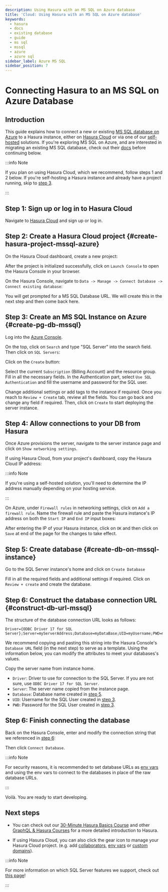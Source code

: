 ```yaml
---
description: Using Hasura with an MS SQL on Azure database
title: 'Cloud: Using Hasura with an MS SQL on Azure database'
keywords:
  - hasura
  - docs
  - existing database
  - guide
  - ms sql
  - mssql
  - azure
  - azure sql
sidebar_label: Azure MS SQL
sidebar_position: 7
---
```



# Connecting Hasura to an MS SQL on Azure Database

## Introduction

This guide explains how to connect a new or existing
[MS SQL database on Azure](https://azure.microsoft.com/en-us/products/azure-sql/database/) to a Hasura instance, either
on [Hasura Cloud](https://cloud.hasura.io) or via one of our [self-hosted](/deployment/deployment-guides/index.mdx)
solutions. If you're exploring MS SQL on Azure, and are interested in migrating an existing MS SQL database, check out
their [docs](https://learn.microsoft.com/en-us/azure/dms/tutorial-sql-server-to-azure-sql) before continuing below.

:::info Note

If you plan on using Hasura Cloud, which we recommend, follow steps 1 and 2 below. If you're self-hosting a Hasura instance and
already have a project running, skip to [step 3](#create-pg-db-mssql).

:::

## Step 1: Sign up or log in to Hasura Cloud

Navigate to [Hasura Cloud](https://cloud.hasura.io/signup/?pg=docs&plcmt=body&cta=navigate-to-hasura-cloud&tech=default)
and sign up or log in.

## Step 2: Create a Hasura Cloud project {#create-hasura-project-mssql-azure}

On the Hasura Cloud dashboard, create a new project:

<Thumbnail src="/img/cloud-dbs/create-hasura-cloud-project.png" alt="Create Hasura Cloud project" width="1000px" />

After the project is initialized successfully, click on `Launch Console` to open the Hasura Console in your browser.

On the Hasura Console, navigate to `Data -> Manage -> Connect Database -> Connect existing database`:

You will get prompted for a MS SQL Database URL. We will create this in the next step and then come back here.

<Thumbnail src="/img/cloud-dbs/mssql/existing-mssql-setup.png" alt="Hasura Cloud database setup" width="1000px" />

## Step 3: Create an MS SQL Instance on Azure {#create-pg-db-mssql}

Log into the [Azure Console](https://portal.azure.com/#home).

On the top, click on `Search` and type "SQL Server" into the search field. Then click on `SQL Servers`:

<Thumbnail
  src="/img/cloud-dbs/mssql/select-sql-server-step-1.png"
  alt="Navigate to SQL Servers on Azure"
  width="1000px"
/>

Click on the `Create` button:

<Thumbnail src="/img/cloud-dbs/mssql/click-on-create-step-2.png" alt="Create database in Azure" width="1000px" />

Select the current `Subscription` (Billing Account) and the resource group. Fill in all the necessary fields. In the
Authentication part, select `Use SQL Authentication` and fill the username and password for the SQL user.

<Thumbnail
  src="/img/cloud-dbs/mssql/fill-required-fields-step-3.png"
  alt="Fill all required fields to create database"
  width="1000px"
/>

Change additional settings or add tags to the instance if required. Once you reach to `Review + Create` tab, review all
the fields. You can go back and change any field if required. Then, click on `Create` to start deploying the server
instance.

<Thumbnail
  src="/img/cloud-dbs/mssql/review-and-create-step-4.png"
  alt="Review and create SQL Server instance"
  width="1000px"
/>

## Step 4: Allow connections to your DB from Hasura

Once Azure provisions the server, navigate to the server instance page and click on `Show networking settings`.

<Thumbnail src="/img/cloud-dbs/mssql/server-created-go-to-network.png" alt="Go to networking settings" width="1000px" />

If using Hasura Cloud, from your project's dashboard, copy the Hasura Cloud IP address:

<Thumbnail src="/img/projects/hasura-cloud-ip.png" alt="Hasura Cloud IP field" width="1000px" />

:::info Note

If you're using a self-hosted solution, you'll need to determine the IP address manually depending on your hosting
service.

:::

On Azure, under `Firewall rules` in networking settings, click on `Add a firewall rule`. Name the firewall rule and
paste the Hasura instance's IP address on both the `Start IP` and `End IP` input boxes:

<Thumbnail src="/img/cloud-dbs/mssql/add-ip-and-save.png" alt="Add IP to firewall" width="1000px" />

After entering the IP of your Hasura instance, click on `OK` and then click on `Save` at end of the page for the
changes to take effect.

## Step 5: Create database {#create-db-on-mssql-instance}

Go to the SQL Server instance's home and click on `Create Database`

<Thumbnail
  src="/img/cloud-dbs/mssql/click-on-create-db-step-6.png"
  alt="Create Database on SQL Server"
  width="1000px"
/>

Fill in all the required fields and additional settings if required. Click on `Review + create` and create the database.

<Thumbnail src="/img/cloud-dbs/mssql/create-db-step-7.png" alt="Review and create database" width="1000px" />

## Step 6: Construct the database connection URL {#construct-db-url-mssql}

The structure of the database connection URL looks as follows:

```text
Driver={ODBC Driver 17 for SQL Server};Server=myServerAddress;Database=myDataBase;UID=myUsername;PWD=myPassword;
```

We recommend copying and pasting this string into the Hasura Console's `Database URL` field (in the next step) to serve
as a template. Using the information below, you can modify the attributes to meet your databases's values.

Copy the server name from instance home.

<Thumbnail src="/img/cloud-dbs/mssql/copy-server-name.png" alt="Copy server name" width="1000px" />

- `Driver`: Driver to use for connection to the SQL Server. If you are not sure, use `ODBC Driver 17 for SQL Server`.
- `Server`: The server name copied from the instance page.
- `Database`: Database name created in [step 5](#create-db-on-mssql-instance).
- `UID`: Username for the SQL User created in [step 3](#create-mssql-server-instance).
- `PWD`: Password for the SQL User created in [step 3](#create-mssql-server-instance).

## Step 6: Finish connecting the database

Back on the Hasura Console, enter and modify the connection string that we referenced in
[step 6](#construct-db-url-mssql):

<Thumbnail src="/img/cloud-dbs/mssql/connect-to-hasura-step-8.png" alt="Database setup" width="1000px" />

Then click `Connect Database`.

:::info Note

For security reasons, it is recommended to set database URLs as [env vars](/projects/env-vars.mdx) and using the env
vars to connect to the databases in place of the raw database URLs.

:::

Voilà. You are ready to start developing.

<Thumbnail src="/img/cloud-dbs/hasura-console.png" alt="Hasura Console" width="1100px" />

## Next steps

- You can check out our [30-Minute Hasura Basics Course](https://hasura.io/learn/graphql/hasura/introduction/) and other
  [GraphQL & Hasura Courses](https://hasura.io/learn/) for a more detailed introduction to Hasura.

- If using Hasura Cloud, you can also click the gear icon to manage your Hasura Cloud project. (e.g. add
  [collaborators](/projects/collaborators.mdx), [env vars](/projects/env-vars.mdx) or
  [custom domains](/projects/domains.mdx)).

<Thumbnail src="/img/getting-started/project-manage.png" alt="Project actions" width="860px" />

:::info Note

For more information on which SQL Server features we support, check out
[this page](/databases/index.mdx#feature-support)!

:::
